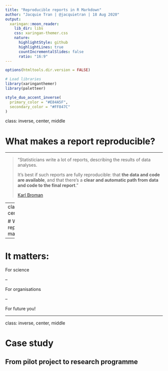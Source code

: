 ```yaml
---
title: "Reproducible reports in R Markdown"
author: "Jacquie Tran | @jacquietran | 18 Aug 2020"
output:
  xaringan::moon_reader:
    lib_dir: libs
    css: xaringan-themer.css
    nature:
      highlightStyle: github
      highlightLines: true
      countIncrementalSlides: false
      ratio: "16:9"
---
```


```r

options(htmltools.dir.version = FALSE)

# Load libraries
library(xaringanthemer)
library(paletteer)

```

```r

style_duo_accent_inverse(
  primary_color = "#E84A5F",
  secondary_color = "#FF847C"
)
```

class: inverse, center, middle

# What makes a report reproducible?

---

> "Statisticians write a lot of reports, describing the results of data analyses.
>
> It’s best if such reports are fully reproducible: that **the data and code are available**, and that there’s a **clear and automatic path from data and code to the final report**."
> 
> [Karl Broman](https://kbroman.org/Tools4RR/assets/lectures/03_knitr_Rmd_withnotes.pdf)

---
class: inverse, center, middle

# Why does reproducibility matter?

---

# It matters:

For science

--

For organisations

--

For future you!

---
class: inverse, center, middle

# Case study

## From pilot project to research programme

